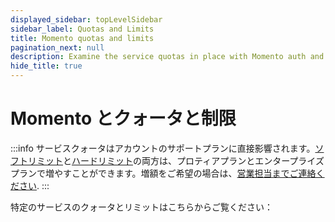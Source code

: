```yaml
---
displayed_sidebar: topLevelSidebar
sidebar_label: Quotas and Limits
title: Momento quotas and limits
pagination_next: null
description: Examine the service quotas in place with Momento auth and discover the default and tunable values for your workload based on your support plan.
hide_title: true
---
```

# Momento とクォータと制限

:::info
サービスクォータはアカウントのサポートプランに直接影響されます。<ins>ソフトリミット</ins>と<ins>ハードリミット</ins>の両方は、プロティアプランとエンタープライズプランで増やすことができます。増額をご希望の場合は、[営業担当までご連絡ください](https://www.gomomento.com/contact-us).
:::

特定のサービスのクォータとリミットはこちらからご覧ください：


<CardGrid>
  <LinkCard alignText='center' link="/auth/limits" title="Auth" description="quotas and limits" />
  <LinkCard alignText='center' link="/cache/limits" title="Cache" description="quotas and limits" />
  <LinkCard alignText='center' link="/topics/limits" title="Topics" description="quotas and limits" />
  <LinkCard alignText='center' link="/leaderboards/limits" title="Leaderboards" description="quotas and limits" />
</CardGrid>
